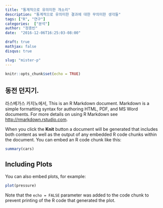 ```yaml
---
title: "통계적으로 유의미한 개소리"
description: "통계적으로 유의미한 결과에 대한 무의미한 생각들"
tags: ["R", "연구"]
categories:  ["분석"]
author: "정종빈"
date:  "2016-12-06T16:25:03-08:00"

draft: true
mathjax: false
disqus: true

slug: "mister-p"
---
```


```r
knitr::opts_chunk$set(echo = TRUE)
```

## 동전 던지기.

라스베가스 카지노에서, 
This is an R Markdown document. Markdown is a simple formatting syntax for authoring HTML, PDF, and MS Word documents. For more details on using R Markdown see <http://rmarkdown.rstudio.com>.

When you click the **Knit** button a document will be generated that includes both content as well as the output of any embedded R code chunks within the document. You can embed an R code chunk like this:

```r
summary(cars)
```

## Including Plots

You can also embed plots, for example:

```r
plot(pressure)
```

Note that the `echo = FALSE` parameter was added to the code chunk to prevent printing of the R code that generated the plot.
